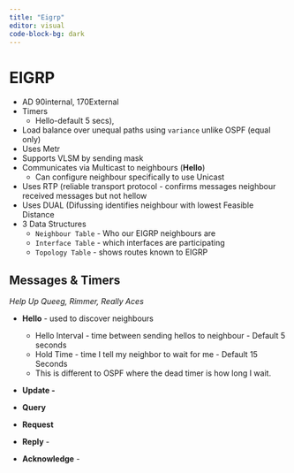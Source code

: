 ```yaml
---
title: "Eigrp"
editor: visual
code-block-bg: dark
---
```


# EIGRP

-   AD 90internal, 170External
-   Timers
    -   Hello-default 5 secs),
-   Load balance over unequal paths using `variance` unlike OSPF (equal only)
-   Uses Metr
-   Supports VLSM by sending mask
-   Communicates via Multicast to neighbours (**Hello**)
    -   Can configure neighbour specifically to use Unicast
-   Uses RTP (reliable transport protocol - confirms messages neighbour received messages but not hellow
-   Uses DUAL (Difussing identifies neighbour with lowest Feasible Distance
-   3 Data Structures
    -   `Neighbour Table` - Who our EIGRP neighbours are
    -   `Interface Table` - which interfaces are participating
    -   `Topology Table` - shows routes known to EIGRP

## Messages & Timers 

*Help Up Queeg, Rimmer, Really Aces*

-   **Hello** - used to discover neighbours

    -   Hello Interval - time between sending hellos to neighbour - Default 5 seconds
    -   Hold Time - time I tell my neighbor to wait for me - Default 15 Seconds
    -   This is different to OSPF where the dead timer is how long I wait.

-   **Update -**

-   **Query**

-   **Request**

-   **Reply** -

-   **Acknowledge** -
